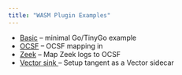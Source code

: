 ```yaml
---
title: "WASM Plugin Examples"
---
```



- [Basic](https://github.com/telophasehq/tangent/tree/main/examples/basic-go) – minimal Go/TinyGo example
- [OCSF](https://github.com/telophasehq/tangent/tree/main/examples/ocsf-go) – OCSF mapping in 
- [Zeek](https://github.com/telophasehq/tangent/tree/main/examples/zeek) – Map Zeek logs to OCSF
- [Vector sink ](https://github.com/telophasehq/tangent/tree/main/examples/vector-sink)– Setup tangent as a Vector sidecar